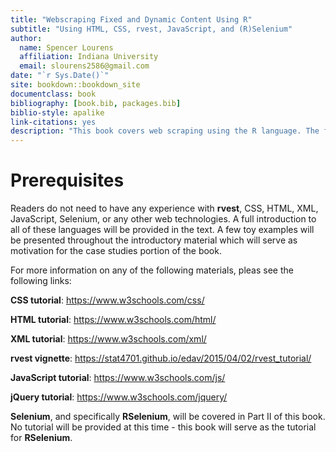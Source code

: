 ```yaml
--- 
title: "Webscraping Fixed and Dynamic Content Using R"
subtitle: "Using HTML, CSS, rvest, JavaScript, and (R)Selenium"
author: 
  name: Spencer Lourens
  affiliation: Indiana University
  email: slourens2586@gmail.com
date: "`r Sys.Date()`"
site: bookdown::bookdown_site
documentclass: book
bibliography: [book.bib, packages.bib]
biblio-style: apalike
link-citations: yes
description: "This book covers web scraping using the R language. The first part is concerning rvest, XML, HTML, CSS, and JavaScript. These languages are used to scrape static web content that data scientists might be interested in. The second part is concerning RSelenium, and specifically scraping dynamic content from a potentially large number of sites. The third part is composed of a series of case studies using RSelenium and rvest when appropriate."
---
```


# Prerequisites

Readers do not need to have any experience with **rvest**, CSS, HTML, XML, JavaScript, Selenium, or any other web technologies. A full introduction to all of these languages will be provided in the text. A few toy examples will be presented throughout the introductory material which will serve as motivation for the case studies portion of the book.

For more information on any of the following materials, pleas see the following links:

**CSS tutorial**: <https://www.w3schools.com/css/> 

**HTML tutorial**: <https://www.w3schools.com/html/>

**XML tutorial**: <https://www.w3schools.com/xml/>

**rvest vignette**: <https://stat4701.github.io/edav/2015/04/02/rvest_tutorial/>

**JavaScript tutorial**: <https://www.w3schools.com/js/>

**jQuery tutorial**: <https://www.w3schools.com/jquery/>

**Selenium**, and specifically **RSelenium**, will be covered in Part II of this book. No tutorial will be provided at this time - this book will serve as the tutorial for **RSelenium**.

